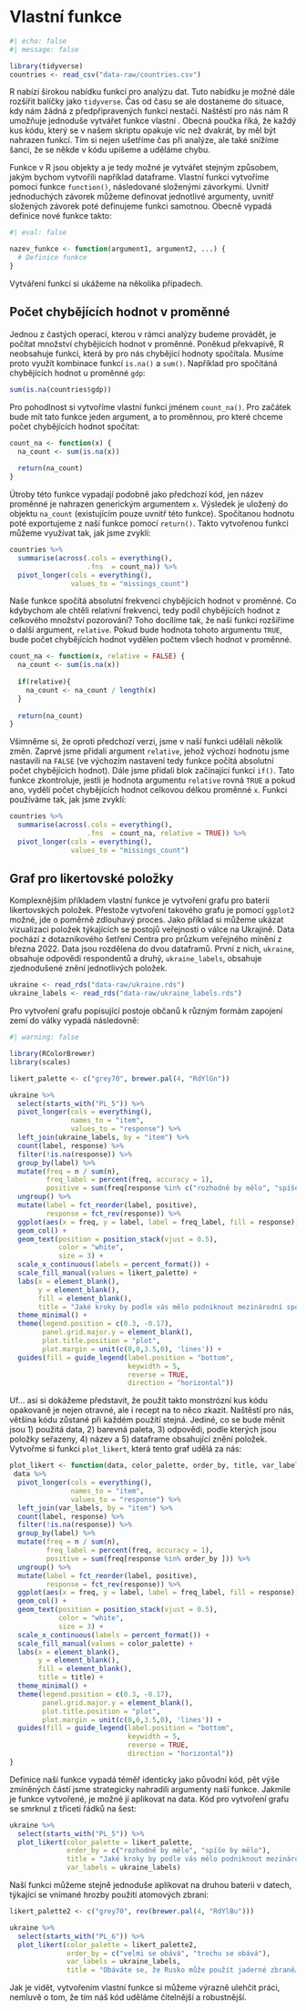 # Vlastní funkce

```r
#| echo: false
#| message: false

library(tidyverse)
countries <- read_csv("data-raw/countries.csv")
```

R nabízí širokou nabídku funkcí pro analýzu dat. Tuto nabídku je možné dále rozšířit balíčky jako `tidyverse`. Čas od času se ale dostaneme do situace, kdy nám žádná z předpřipravených funkcí nestačí. Naštěstí pro nás nám R umožňuje jednoduše vytvářet funkce vlastní . Obecná poučka říká, že každý kus kódu, který se v našem skriptu opakuje víc než dvakrát, by měl být nahrazen funkcí. Tím si nejen ušetříme čas při analýze, ale také snížíme šanci, že se někde v kódu upíšeme a uděláme chybu.

Funkce v R jsou objekty a je tedy možné je vytvářet stejným způsobem, jakým bychom vytvořili například dataframe. Vlastní funkci vytvoříme pomocí funkce `function()`, následované složenými závorkymi. Uvnitř jednoduchých závorek můžeme definovat jednotlivé argumenty, uvnitř složených závorek poté definujeme funkci samotnou. Obecně vypadá definice nové funkce takto:

```r
#| eval: false

nazev_funkce <- function(argument1, argument2, ...) {
  # Definice funkce
}
```

Vytváření funkcí si ukážeme na několika případech.

## Počet chybějících hodnot v proměnné

Jednou z častých operací, kterou v rámci analýzy budeme provádět, je počítat množství chybějících hodnot v proměnné. Poněkud překvapivě, R neobsahuje funkci, která by pro nás chybějící hodnoty spočítala. Musíme proto využít kombinace funkcí `is.na()` a `sum()`. Například pro spočítáná chybějících hodnot u proměnné `gdp`:

```r
sum(is.na(countries$gdp))
```

Pro pohodlnost si vytvoříme vlastní funkci jménem `count_na()`. Pro začátek bude mít tato funkce jeden argument, a to proměnnou, pro které chceme počet chybějících hodnot spočítat:

```r
count_na <- function(x) {
  na_count <- sum(is.na(x))
  
  return(na_count)
}
```

Útroby této funkce vypadají podobně jako předchozí kód, jen název proměnné je nahrazen generickým argumentem `x`. Výsledek je uložený do objektu `na_count` (existujícím pouze uvnitř této funkce). Spočítanou hodnotu poté exportujeme z naší funkce pomocí `return()`. Takto vytvořenou funkci můžeme využívat tak, jak jsme zvyklí:

```r
countries %>% 
  summarise(across(.cols = everything(),
                   .fns  = count_na)) %>% 
  pivot_longer(cols = everything(),
               values_to = "missings_count")
```

Naše funkce spočítá absolutní frekvenci chybějících hodnot v proměnné. Co kdybychom ale chtěli relativní frekvenci, tedy podíl chybějících hodnot z celkového množství pozorování? Toho docílíme tak, že naši funkci rozšíříme o další argument, `relative`. Pokud bude hodnota tohoto argumentu `TRUE`, bude počet chybějících hodnot vydělen počtem všech hodnot v proměnné.

```r
count_na <- function(x, relative = FALSE) {
  na_count <- sum(is.na(x))
  
  if(relative){
    na_count <- na_count / length(x)
  }
  
  return(na_count)
}
```

Všimněme si, že oproti předchozí verzi, jsme v naší funkci udělali několik změn. Zaprvé jsme přidali argument `relative`, jehož výchozí hodnotu jsme nastavili na `FALSE` (ve výchozím nastavení tedy funkce počítá absolutní počet chybějících hodnot). Dále jsme přidali blok začínající funkcí `if()`. Tato funkce zkontroluje, jestli je hodnota argumentu `relative` rovná `TRUE` a pokud ano, vydělí počet chybějících hodnot celkovou délkou proměnné `x`. Funkci používáme tak, jak jsme zvyklí:

```r
countries %>% 
  summarise(across(.cols = everything(),
                   .fns  = count_na, relative = TRUE)) %>% 
  pivot_longer(cols = everything(),
               values_to = "missings_count")
```

## Graf pro likertovské položky

Komplexnějším příkladem vlastní funkce je vytvoření grafu pro baterii likertovských položek. Přestože vytvoření takového grafu je pomocí `ggplot2` možné, jde o poměrně zdlouhavý proces. Jako příklad si můžeme ukázat vizualizaci položek týkajících se postojů veřejnosti o válce na Ukrajině. Data pochází z dotazníkového šetření Centra pro průzkum veřejného mínění z března 2022. Data jsou rozdělena do dvou dataframů. První z nich, `ukraine`, obsahuje odpovědi respondentů a druhý, `ukraine_labels`, obsahuje zjednodušené znění jednotlivých položek.

```r
ukraine <- read_rds("data-raw/ukraine.rds")
ukraine_labels <- read_rds("data-raw/ukraine_labels.rds")
```

Pro vytvoření grafu popisující postoje občanů k různým formám zapojení zemí do války vypadá následovně:

```r
#| warning: false

library(RColorBrewer)
library(scales)

likert_palette <- c("grey70", brewer.pal(4, "RdYlGn"))

ukraine %>% 
  select(starts_with("PL_5")) %>% 
  pivot_longer(cols = everything(),
               names_to = "item",
               values_to = "response") %>% 
  left_join(ukraine_labels, by = "item") %>% 
  count(label, response) %>% 
  filter(!is.na(response)) %>% 
  group_by(label) %>% 
  mutate(freq = n / sum(n),
         freq_label = percent(freq, accuracy = 1),
         positive = sum(freq[response %in% c("rozhodně by mělo", "spíše by mělo") ])) %>% 
  ungroup() %>% 
  mutate(label = fct_reorder(label, positive),
         response = fct_rev(response)) %>% 
  ggplot(aes(x = freq, y = label, label = freq_label, fill = response)) +
  geom_col() +
  geom_text(position = position_stack(vjust = 0.5),
            color = "white",
            size = 3) +
  scale_x_continuous(labels = percent_format()) +
  scale_fill_manual(values = likert_palette) +
  labs(x = element_blank(),
       y = element_blank(),
       fill = element_blank(),
       title = "Jaké kroky by podle vás mělo podniknout mezinárodní společenství tváří v tvář\nválce na Ukrajině? Mělo by...") + 
  theme_minimal() +
  theme(legend.position = c(0.3, -0.17),
        panel.grid.major.y = element_blank(),
        plot.title.position = "plot",
        plot.margin = unit(c(0,0,3.5,0), 'lines')) +
  guides(fill = guide_legend(label.position = "bottom",
                             keywidth = 5,
                             reverse = TRUE,
                             direction = "horizontal"))
```

Uf... asi si dokážeme představit, že použít takto monstrózní kus kódu opakovaně je nejen otravné, ale i recept na to něco zkazit. Naštěstí pro nás, většina kódu zůstané při každém použití stejná. Jediné, co se bude měnit jsou 1) použitá data, 2) barevná paleta, 3) odpovědi, podle kterých jsou položky seřazeny, 4) název a 5) dataframe obsahující znění položek. Vytvořme si funkci `plot_likert`, která tento graf udělá za nás:

```r

plot_likert <- function(data, color_palette, order_by, title, var_labels) {
 data %>% 
  pivot_longer(cols = everything(),
               names_to = "item",
               values_to = "response") %>% 
  left_join(var_labels, by = "item") %>% 
  count(label, response) %>% 
  filter(!is.na(response)) %>% 
  group_by(label) %>% 
  mutate(freq = n / sum(n),
         freq_label = percent(freq, accuracy = 1),
         positive = sum(freq[response %in% order_by ])) %>% 
  ungroup() %>% 
  mutate(label = fct_reorder(label, positive),
         response = fct_rev(response)) %>% 
  ggplot(aes(x = freq, y = label, label = freq_label, fill = response)) +
  geom_col() +
  geom_text(position = position_stack(vjust = 0.5),
            color = "white",
            size = 3) +
  scale_x_continuous(labels = percent_format()) +
  scale_fill_manual(values = color_palette) +
  labs(x = element_blank(),
       y = element_blank(),
       fill = element_blank(),
       title = title) + 
  theme_minimal() +
  theme(legend.position = c(0.3, -0.17),
        panel.grid.major.y = element_blank(),
        plot.title.position = "plot",
        plot.margin = unit(c(0,0,3.5,0), 'lines')) +
  guides(fill = guide_legend(label.position = "bottom",
                             keywidth = 5,
                             reverse = TRUE,
                             direction = "horizontal")) 
}
```

Definice naší funkce vypadá téměř identicky jako původní kód, pět výše zmíněných částí jsme strategicky nahradili argumenty naší funkce. Jakmile je funkce vytvořené, je možné jí aplikovat na data. Kód pro vytvoření grafu se smrknul z třiceti řádků na šest:

```r
ukraine %>% 
  select(starts_with("PL_5")) %>% 
  plot_likert(color_palette = likert_palette,
              order_by = c("rozhodně by mělo", "spíše by mělo"),
              title = "Jaké kroky by podle vás mělo podniknout mezinárodní společenství tváří v tvář\nválce na Ukrajině? Mělo by...",
              var_labels = ukraine_labels)
```

Naší funkci můžeme stejně jednoduše aplikovat na druhou baterii v datech, týkající se vnímané hrozby použití atomových zbraní:

```r

likert_palette2 <- c("grey70", rev(brewer.pal(4, "RdYlBu")))

ukraine %>% 
  select(starts_with("PL_6")) %>% 
  plot_likert(color_palette = likert_palette2,
              order_by = c("velmi se obává", "trochu se obává"),
              var_labels = ukraine_labels,
              title = "Obáváte se, že Rusko může použít jaderné zbraně…")
```

Jak je vidět, vytvořením vlastní funkce si můžeme výrazně ulehčit práci, nemluvě o tom, že tím náš kód uděláme čitelnější a robustnější.
